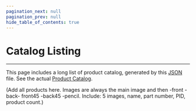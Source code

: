 ```yaml
---
pagination_next: null
pagination_prev: null
hide_table_of_contents: true
---
```


# Catalog Listing
---

This page includes a long list of product catalog, generated by this [JSON](https://www.duelink.com/duelink.json) file. See the actual [Product Catalog](./catalog/intro).



(Add all products here. Images are always the main image and then -front -back- front45 -back45 -pencil. Include: 5 images, name, part number, PID, product count.)
